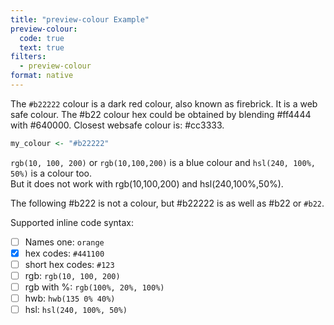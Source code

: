 ```yaml
---
title: "preview-colour Example"
preview-colour:
  code: true
  text: true
filters:
  - preview-colour
format: native
---
```


The `#b22222` colour is a dark red colour, also known as firebrick.
It is a web safe colour.
The #b22 colour hex could be obtained by blending #ff4444 with #640000.
Closest websafe colour is: #cc3333.

```r
my_colour <- "#b22222"
```

`rgb(10, 100, 200)` or `rgb(10,100,200)` is a blue colour and `hsl(240, 100%, 50%)` is a colour too.  
But it does not work with rgb(10,100,200) and hsl(240,100%,50%).

The following #b222 is not a colour, but #b22222 is as well as #b22 or `#b22`.

Supported inline code syntax:

- [ ] Names one: `orange`
- [x] hex codes: `#441100`
- [ ] short hex codes: `#123`
- [ ] rgb: `rgb(10, 100, 200)`
- [ ] rgb with %: `rgb(100%, 20%, 100%)`
- [ ] hwb: `hwb(135 0% 40%)`
- [ ] hsl: `hsl(240, 100%, 50%)`
